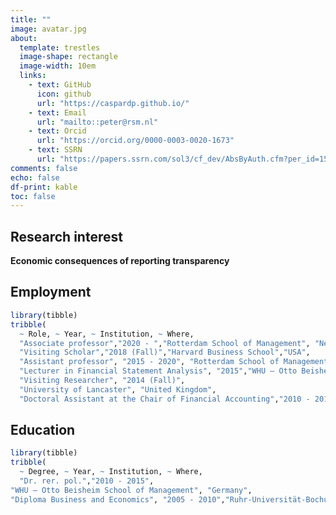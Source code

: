 ```yaml
---
title: ""
image: avatar.jpg
about:
  template: trestles
  image-shape: rectangle
  image-width: 10em
  links:
    - text: GitHub
      icon: github
      url: "https://caspardp.github.io/"
    - text: Email
      url: "mailto::peter@rsm.nl"
    - text: Orcid
      url: "https://orcid.org/0000-0003-0020-1673"
    - text: SSRN
      url: "https://papers.ssrn.com/sol3/cf_dev/AbsByAuth.cfm?per_id=1589558"
comments: false
echo: false
df-print: kable
toc: false
---
```


## Research interest
**Economic consequences of reporting transparency**

## Employment

```r
library(tibble)
tribble(
  ~ Role, ~ Year, ~ Institution, ~ Where,
  "Associate professor","2020 - ","Rotterdam School of Management", "Netherlands",
  "Visiting Scholar","2018 (Fall)","Harvard Business School","USA",
  "Assistant professor", "2015 - 2020", "Rotterdam School of Management", "Netherlands",
  "Lecturer in Financial Statement Analysis", "2015","WHU – Otto Beisheim School of Management", "Germany",
  "Visiting Researcher", "2014 (Fall)",
  "University of Lancaster", "United Kingdom",
  "Doctoral Assistant at the Chair of Financial Accounting","2010 - 2015", "WHU – Otto Beisheim School of Management", "Germany" )
```



## Education

```r
library(tibble)
tribble(
  ~ Degree, ~ Year, ~ Institution, ~ Where,
  "Dr. rer. pol.","2010 - 2015",
"WHU – Otto Beisheim School of Management", "Germany",
"Diploma Business and Economics", "2005 - 2010","Ruhr-Universität-Bochum", "Germany")
```


